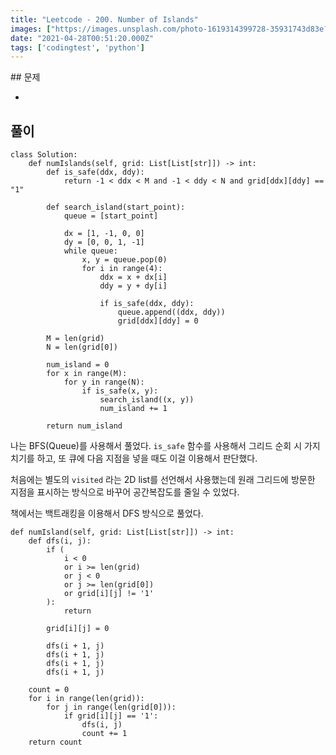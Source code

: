 ```yaml
---
title: "Leetcode - 200. Number of Islands"
images: ["https://images.unsplash.com/photo-1619314399728-35931743d83e?crop=entropy&cs=tinysrgb&fit=max&fm=jpg&ixid=MnwxMTc3M3wwfDF8YWxsfDF8fHx8fHwyfHwxNjE5NTY4MDkx&ixlib=rb-1.2.1&q=80&w=2000"]
date: "2021-04-28T00:51:20.000Z"
tags: ['codingtest', 'python']
---
```


<TOCInline toc={props.toc} asDisclosure />
## 문제

* [](https://leetcode.com/problems/number-of-islands/)

## 풀이

```
class Solution:
    def numIslands(self, grid: List[List[str]]) -> int:
        def is_safe(ddx, ddy):
            return -1 < ddx < M and -1 < ddy < N and grid[ddx][ddy] == "1"

        def search_island(start_point):
            queue = [start_point]

            dx = [1, -1, 0, 0]
            dy = [0, 0, 1, -1]
            while queue:
                x, y = queue.pop(0)
                for i in range(4):
                    ddx = x + dx[i]
                    ddy = y + dy[i]

                    if is_safe(ddx, ddy):
                        queue.append((ddx, ddy))
                        grid[ddx][ddy] = 0

        M = len(grid)
        N = len(grid[0])

        num_island = 0
        for x in range(M):
            for y in range(N):
                if is_safe(x, y):
                    search_island((x, y))
                    num_island += 1

        return num_island

```

나는 BFS(Queue)를 사용해서 풀었다. `is_safe` 함수를 사용해서 그리드 순회 시 가지치기를 하고, 또 큐에 다음 지점을 넣을 때도 이걸 이용해서 판단했다.

처음에는 별도의 `visited` 라는 2D list를 선언해서 사용했는데 원래 그리드에 방문한 지점을 표시하는 방식으로 바꾸어 공간복잡도를 줄일 수 있었다.

책에서는 백트래킹을 이용해서 DFS 방식으로 풀었다.

```
def numIsland(self, grid: List[List[str]]) -> int:
    def dfs(i, j):
        if (
            i < 0
            or i >= len(grid)
            or j < 0
            or j >= len(grid[0])
            or grid[i][j] != '1'
        ):
            return

        grid[i][j] = 0

        dfs(i + 1, j)
        dfs(i + 1, j)
        dfs(i + 1, j)
        dfs(i + 1, j)

    count = 0
    for i in range(len(grid)):
        for j in range(len(grid[0])):
            if grid[i][j] == '1':
                dfs(i, j)
                count += 1
    return count
```
